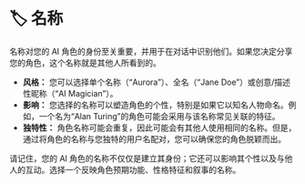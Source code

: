 # 🏷️ 名称

名称对您的 AI 角色的身份至关重要，并用于在对话中识别他们。如果您决定分享您的角色，这个名称就是其他人所看到的。

- **风格：** 您可以选择单个名称（“Aurora”）、全名（“Jane Doe”）或创意/描述性昵称（“AI Magician”）。
- **影响：** 您选择的名称可以塑造角色的个性，特别是如果它以知名人物命名。例如，一个名为“Alan Turing”的角色可能会采用与该名称常见关联的特征。
- **独特性：** 角色名称可能会重复，因此可能会有其他人使用相同的名称。但是，通过将角色的名称与您独特的用户名配对，您可以确保您的角色脱颖而出。

请记住，您的 AI 角色的名称不仅仅是建立其身份；它还可以影响其个性以及与他人的互动。选择一个反映角色预期功能、性格特征和叙事的名称。